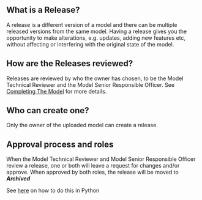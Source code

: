 
## **What is a Release?**

A release is a different version of a model and there can be multiple released versions from the same model. Having a
release gives you the opportunity to make alterations, e.g. updates, adding new features etc, without affecting or
interfering with the original state of the model.

## **How are the Releases reviewed?**

Releases are reviewed by who the owner has chosen, to be the Model Technical Reviewer and the Model Senior Responsible
Officer. See [Completing The Model](../../managing-models-and-releases/upload-to-bailo/completing-the-model) for more
details.

## **Who can create one?**

Only the owner of the uploaded model can create a release.

## **Approval process and roles**

When the Model Technical Reviewer and Model Senior Responsible Officer review a release, one or both will leave a
request for changes and/or approve. When approved by both roles, the release will be moved to **_Archived_**

See [here](https://gchq.github.io/Bailo/docs/python/notebook/models_and_releases_demo) on how to do this in Python

